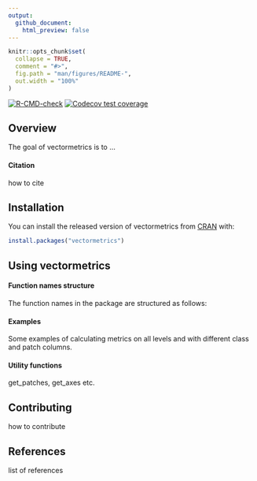 ```yaml
---
output:
  github_document:
    html_preview: false
---
```


<!-- README.md is generated from README.Rmd. Please edit that file -->

```r
knitr::opts_chunk$set(
  collapse = TRUE,
  comment = "#>",
  fig.path = "man/figures/README-",
  out.width = "100%"
)
```
<!-- badges: start -->
[![R-CMD-check](https://github.com/Nowosad/vectormetrics/actions/workflows/R-CMD-check.yaml/badge.svg)](https://github.com/Nowosad/vectormetrics/actions/workflows/R-CMD-check.yaml)
[![Codecov test coverage](https://codecov.io/gh/Nowosad/vectormetrics/branch/master/graph/badge.svg)](https://app.codecov.io/gh/Nowosad/vectormetrics?branch=master)
<!-- badges: end -->

## Overview

The goal of vectormetrics is to ...

#### Citation

how to cite

## Installation

You can install the released version of vectormetrics from [CRAN](https://CRAN.R-project.org) with:

``` r
install.packages("vectormetrics")
```

## Using vectormetrics

#### Function names structure

The function names in the package are structured as follows:

#### Examples

Some examples of calculating metrics on all levels and with different class and patch columns.

#### Utility functions

get_patches, get_axes etc.

## Contributing

how to contribute

## References

list of references
